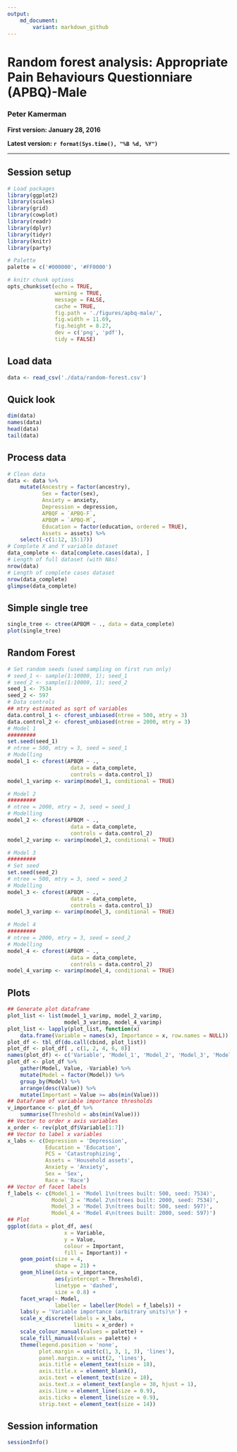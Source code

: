 ```yaml
---
output: 
    md_document:
        variant: markdown_github
---
```


# Random forest analysis: Appropriate Pain Behaviours Questionniare (APBQ)-Male

### Peter Kamerman

**First version: January 28, 2016**  

**Latest version: `r format(Sys.time(), "%B %d, %Y")`**

***

## Session setup
```r
# Load packages
library(ggplot2)
library(scales)
library(grid)
library(cowplot)
library(readr)
library(dplyr)
library(tidyr)
library(knitr)
library(party)

# Palette
palette = c('#000000', '#FF0000')

# knitr chunk options
opts_chunk$set(echo = TRUE,
               warning = TRUE,
               message = FALSE,
               cache = TRUE,
               fig.path = './figures/apbq-male/',
               fig.width = 11.69,
               fig.height = 8.27,
               dev = c('png', 'pdf'),
               tidy = FALSE)
```

## Load data
```r
data <- read_csv('./data/random-forest.csv')
```

## Quick look
```r
dim(data)
names(data)
head(data)
tail(data)
```

## Process data
```r
# Clean data
data <- data %>%
    mutate(Ancestry = factor(ancestry),
           Sex = factor(sex),
           Anxiety = anxiety,
           Depression = depression,
           APBQF = `APBQ-F`,
           APBQM = `APBQ-M`,
           Education = factor(education, ordered = TRUE),
           Assets = assets) %>%
    select(-c(1:12, 15:17))
# Complete X and Y variable dataset
data_complete <- data[complete.cases(data), ] 
# Length of full dataset (with NAs)
nrow(data)
# Length of complete cases dataset
nrow(data_complete)
glimpse(data_complete)
```

## Simple single tree
```r
single_tree <- ctree(APBQM ~ ., data = data_complete)
plot(single_tree)
```

## Random Forest
```r
# Set random seeds (used sampling on first run only)
# seed_1 <- sample(1:10000, 1); seed_1
# seed_2 <- sample(1:10000, 1); seed_2
seed_1 <- 7534
seed_2 <- 597
# Data controls
## mtry estimated as sqrt of variables 
data.control_1 <- cforest_unbiased(ntree = 500, mtry = 3) 
data.control_2 <- cforest_unbiased(ntree = 2000, mtry = 3) 
# Model 1
#########
set.seed(seed_1)
# ntree = 500, mtry = 3, seed = seed_1
# Modelling 
model_1 <- cforest(APBQM ~ .,
                    data = data_complete,
                    controls = data.control_1) 
model_1_varimp <- varimp(model_1, conditional = TRUE)

# Model 2
#########
# ntree = 2000, mtry = 3, seed = seed_1
# Modelling 
model_2 <- cforest(APBQM ~ .,
                    data = data_complete,
                    controls = data.control_2) 
model_2_varimp <- varimp(model_2, conditional = TRUE)

# Model 3
#########
# Set seed
set.seed(seed_2)
# ntree = 500, mtry = 3, seed = seed_2
# Modelling 
model_3 <- cforest(APBQM ~ .,
                    data = data_complete,
                    controls = data.control_1) 
model_3_varimp <- varimp(model_3, conditional = TRUE)

# Model 4
#########
# ntree = 2000, mtry = 3, seed = seed_2
# Modelling 
model_4 <- cforest(APBQM ~ .,
                    data = data_complete,
                    controls = data.control_2) 
model_4_varimp <- varimp(model_4, conditional = TRUE)
```

## Plots
```r
## Generate plot dataframe
plot_list <- list(model_1_varimp, model_2_varimp, 
                  model_3_varimp, model_4_varimp)
plot_list <- lapply(plot_list, function(x)
    data.frame(Variable = names(x), Importance = x, row.names = NULL))
plot_df <- tbl_df(do.call(cbind, plot_list))
plot_df <- plot_df[ , c(1, 2, 4, 6, 8)]
names(plot_df) <- c('Variable', 'Model_1', 'Model_2', 'Model_3', 'Model_4')
plot_df <- plot_df %>%
    gather(Model, Value, -Variable) %>%
    mutate(Model = factor(Model)) %>%
    group_by(Model) %>%
    arrange(desc(Value)) %>%
    mutate(Important = Value >= abs(min(Value)))
## Dataframe of variable importance thresholds
v_importance <- plot_df %>%
    summarise(Threshold = abs(min(Value)))
## Vector to order x axis variables
x_order <- rev(plot_df$Variable[1:7])
## Vector to label x variables
x_labs <- c(Depression = 'Depression',
            Education = 'Education',
            PCS = 'Catastrophizing',
            Assets = 'Household assets',
            Anxiety = 'Anxiety',
            Sex = 'Sex',
            Race = 'Race')
## Vector of facet labels
f_labels <- c(Model_1 = 'Model 1\n(trees built: 500, seed: 7534)',
              Model_2 = 'Model 2\n(trees built: 2000, seed: 7534)',
              Model_3 = 'Model 3\n(trees built: 500, seed: 597)',
              Model_4 = 'Model 4\n(trees built: 2000, seed: 597)')
## Plot
ggplot(data = plot_df, aes(
                  x = Variable,
                  y = Value,
                  colour = Important,
                  fill = Important)) +
    geom_point(size = 4, 
               shape = 21) +
    geom_hline(data = v_importance, 
               aes(yintercept = Threshold), 
               linetype = 'dashed',
               size = 0.8) +
    facet_wrap(~ Model, 
               labeller = labeller(Model = f_labels)) +
    labs(y = 'Variable importance (arbitrary units)\n') +
    scale_x_discrete(labels = x_labs,
                     limits = x_order) +
    scale_colour_manual(values = palette) +
    scale_fill_manual(values = palette) +
    theme(legend.position = 'none',
          plot.margin = unit(c(1, 3, 1, 3), 'lines'),
          panel.margin.x = unit(2, 'lines'),
          axis.title = element_text(size = 18),
          axis.title.x = element_blank(),
          axis.text = element_text(size = 18),
          axis.text.x = element_text(angle = 30, hjust = 1),
          axis.line = element_line(size = 0.9),
          axis.ticks = element_line(size = 0.9),
          strip.text = element_text(size = 14))
```

## Session information
```r
sessionInfo()
```